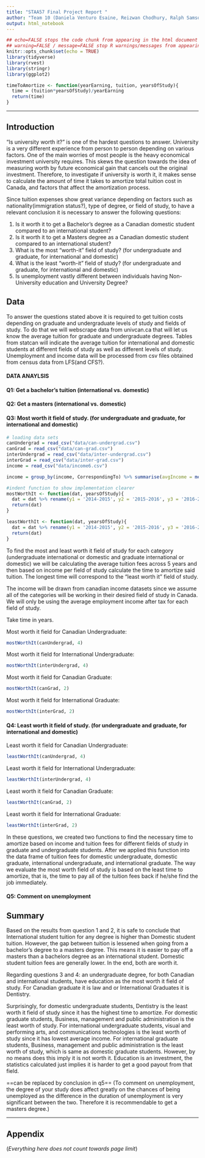 ```yaml
---
title: "STAA57 Final Project Report "
author: "Team 10 (Daniela Venturo Esaine, Reizwan Chodhury, Ralph Samson Lal, Xiaotong Ye)"
output: html_notebook
---
```

```r
## echo=FALSE stops the code chunk from appearing in the html document
## warning=FALSE / message=FALSE stop R warnings/messages from appearing in the knit document
knitr::opts_chunk$set(echo = TRUE)
library(tidyverse)
library(rvest)
library(stringr)
library(ggplot2)

timeToAmortize <- function(yearEarning, tuition, yearsOfStudy){
  time = (tuition*yearsOfStudy)/yearEarning
  return(time)
}
```

***

<!-- 
(everything below in here is an .html comment)

Instructions: 
- Use typical structure of data analysis report, w/ sections:
    + Introduction
    + Data
    + Analysis
    + Summary
    + Appendix (optional)
- Report should be 5 pages MAX (when compiled/knit as pdf)
- Appendix does not count towards page limit
- Put all your data in a separate "./data/" sub-folder 
- Submit compressed project folder 
- You submissions should be reproducible (i.e. I should be able to   
  re-compile your report with a click of the Preview/Knit button) 

-->

## Introduction 

"Is university worth it?" is one of the hardest questions to answer. University is a very different experience from person to person depending on various factors. One of the main worries of most people is the heavy economical investment university requires. This skews the question towards the idea of measuring worth by future economical gain that cancels out the original investment. Therefore, to investigate if university is worth it, it makes sense to calculate the amount of time it takes to amortize total tuition cost in Canada, and factors that affect the amortization process.

Since tuition expenses show great variance depending on factors such as nationality(immigration status?), type of degree, or field of study, to have a relevant conclusion it is necessary to answer the following questions:

1. Is it worth it to get a Bachelor's degree as a Canadian domestic student compared to an international student?
2. Is it worth it to get a Masters degree as a Canadian domestic student compared to an international student?
3. What is the most "worth-it" field of study? (for undergraduate and graduate, for international and domestic)
4. What is the least "worth-it" field of study? (for undergraduate and graduate, for international and domestic)
5. Is unemployment vastly different between individuals having Non-University education and University Degree?

## Data 

To answer the questions stated above it is required to get tuition costs depending on graduate and undergraduate levels of study and fields of study. To do that we will webscrape data from univcan.ca that will let us know the average tuition for graduate and undergraduate degrees. Tables from statcan will indicate the average tuition for international and domestic students at different fields of study as well as different levels of study. Unemployment and income data will be processed from csv files obtained from census data from LFS(and CFS?). 

#### DATA ANAYLSIS

#### Q1: Get a bachelor's tuition (international vs. domestic)

#### Q2: Get a masters (international vs. domestic)

#### Q3: Most worth it field of study. (for undergraduate and graduate, for international and domestic)
```r
# loading data sets
canUndergrad = read_csv("data/can-undergrad.csv")
canGrad = read_csv("data/can-grad.csv")
interUndergrad = read_csv("data/inter-undergrad.csv")
interGrad = read_csv("data/inter-grad.csv")
income = read_csv("data/income6.csv")

income = group_by(income, CorrespondingTo) %>% summarise(avgIncome = mean(`Average after-tax income ($)`)) %>% rename(Field_of_study = 'CorrespondingTo')

#indent function to show implementation clearer
mostWorthIt <- function(dat, yearsOfStudy){
  dat = dat %>% rename(y1 = '2014-2015', y2 = '2015-2016', y3 = '2016-2017', y4 = '2017-2018', y5 = '2018-2019') %>% mutate(avgTuition = (`y1` + `y2` + `y3` + `y4` + `y5`)/5) %>% right_join(income, by = "Field_of_study") %>% mutate(amortizeTime = timeToAmortize(avgIncome, avgTuition, yearsOfStudy)) %>% arrange(amortizeTime) %>% head(1)
  return(dat)
}

leastWorthIt <- function(dat, yearsOfStudy){
  dat = dat %>% rename(y1 = '2014-2015', y2 = '2015-2016', y3 = '2016-2017', y4 = '2017-2018', y5 = '2018-2019') %>% mutate(avgTuition = (`y1` + `y2` + `y3` + `y4` + `y5`)/5) %>% right_join(income, by = "Field_of_study") %>% mutate(amortizeTime = timeToAmortize(avgIncome, avgTuition, yearsOfStudy)) %>% arrange(desc(amortizeTime)) %>% head(1)
  return(dat)
}
```

To find the most and least worth it field of study for each category (undergraduate international or domestic and graduate international or domestic) we will be calculating the average tuition fees across 5 years and then based on income per field of study calculate the time to amortize said tuition. The longest time will correspond to the "least worth it" field of study. 

The income will be drawn from canadian income datasets since we assume all of the categories will be working in their desired field of study in Canada. We will only be using the average employment income after tax for each field of study.

Take time in years.

Most worth it field for Canadian Undergraduate:
```r
mostWorthIt(canUndergrad, 4)
```

Most worth it field for International Undergraduate:
```r
mostWorthIt(interUndergrad, 4)
```

Most worth it field for Canadian Graduate:
```r
mostWorthIt(canGrad, 2)
```

Most worth it field for International Graduate:
```r
mostWorthIt(interGrad, 2)
```

#### Q4: Least worth it field of study. (for undergraduate and graduate, for international and domestic)

Least worth it field for Canadian Undergraduate:
```r
leastWorthIt(canUndergrad, 4)
```

Least worth it field for International Undergraduate:
```r
leastWorthIt(interUndergrad, 4)
```

Least worth it field for Canadian Graduate:
```r
leastWorthIt(canGrad, 2)
```

Least worth it field for International Graduate:
```r
leastWorthIt(interGrad, 2)
```

In these questions, we created two functions to find the necessary time to amortize based on income and tuition fees for different fields of study in graduate and undergraduate students. After we applied this function into the data frame of tuition fees for domestic undergraduate, domestic graduate, international undergraduate, and international graduate. The way we evaluate the most worth field of study is based on the least time to amortize, that is, the time to pay all of the tuition fees back if he/she find the job immediately.

#### Q5: Comment on unemployment

## Summary 

Based on the results from question 1 and 2, it is safe to conclude that International student tuition for any degree is higher than Domestic student tuition. However, the gap between tuition is lessened when going from a bachelor's degree to a masters degree. This means it is easier to pay off a masters than a bachelors degree as an international student. Domestic student tuition fees are generally lower. In the end, both are worth it.

Regarding questions 3 and 4: an undergraduate degree, for both Canadian and international students, have education as the most worth it field of study. For Canadian graduate it is law and or International Graduates it is Dentistry.

Surprisingly, for domestic undergraduate students, Dentistry is the least worth it field of study since it has the highest time to amortize. For domestic graduate students, Business, management and public administration is the least worth of study. For international undergraduate students, visual and performing arts, and communications technologies is the least worth of study since it has lowest average income. For international graduate students, Business, management and public administration is the least worth of study, which is same as domestic graduate students. However, by no means does this imply it is not worth it. Education is an investment, the statistics calculated just implies it is harder to get a good payout from that field.

==can be replaced by conclusion in q5==
(To comment on unemployment, the degree of your study does affect greatly on the chances of being unemployed as the difference in the duration of unemployment is very significant between the two. Therefore it is recommendable to get a masters degree.) 


***  

## Appendix 

(*Everything here does not count towards page limit*)


